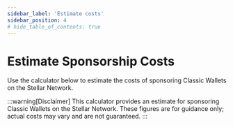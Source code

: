 ```yaml
---
sidebar_label: 'Estimate costs'
sidebar_position: 4
# hide_table_of_contents: true
---
```




# Estimate Sponsorship Costs

Use the calculator below to estimate the costs of sponsoring Classic Wallets on the Stellar Network.

:::warning[Disclaimer]
This calculator provides an estimate for sponsoring Classic Wallets on the Stellar Network. These figures are for guidance only; actual costs may vary and are not guaranteed.
:::

<SponsorshipCalculator />

